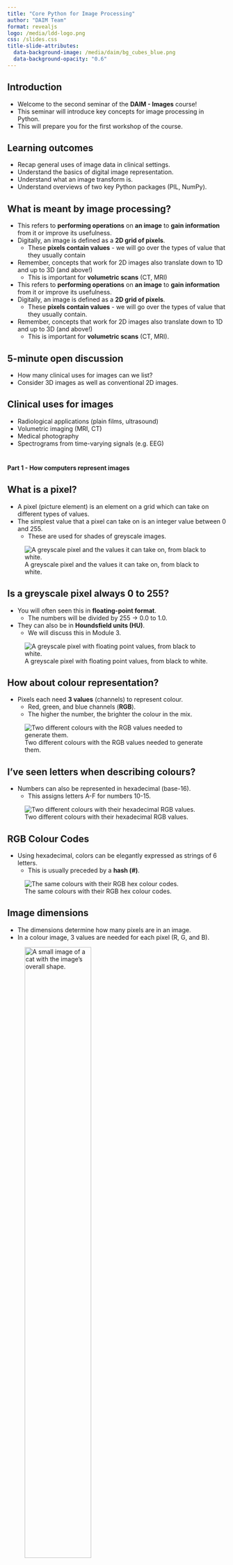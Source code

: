 ```yaml
---
title: "Core Python for Image Processing"
author: "DAIM Team"
format: revealjs
logo: /media/ldd-logo.png
css: /slides.css
title-slide-attributes:
  data-background-image: /media/daim/bg_cubes_blue.png
  data-background-opacity: "0.6"
---
```


## Introduction {background-image="/media/daim/bg_cubes_blue.png" background-opacity="0.6"}

- Welcome to the second seminar of the **DAIM - Images** course!
- This seminar will introduce key concepts for image processing in Python.
- This will prepare you for the first workshop of the course.

## Learning outcomes {background-image="/media/daim/bg_cubes_blue.png" background-opacity="0.6"}

- Recap general uses of image data in clinical settings.
- Understand the basics of digital image representation.
- Understand what an image transform is.
- Understand overviews of two key Python packages (PIL, NumPy).

## What is meant by image processing? {background-image="/media/daim/bg_cubes_blue.png" background-opacity="0.6"}

- This refers to **performing operations** on **an image** to **gain information** from it or improve its usefulness.
- Digitally, an image is defined as a **2D grid of pixels**.
  - These **pixels contain values** - we will go over the types of value that they usually contain
- Remember, concepts that work for 2D images also translate down to 1D and up to 3D (and above!)
  - This is important for **volumetric scans** (CT, MRI)

* This refers to **performing operations** on **an image** to **gain information** from it or improve its usefulness.
* Digitally, an image is defined as a **2D grid of pixels**.
  - These **pixels contain values** - we will go over the types of value that they usually contain.
* Remember, concepts that work for 2D images also translate down to 1D and up to 3D (and above!)
  - This is important for **volumetric scans** (CT, MRI).

## 5-minute open discussion {background-image="/media/daim/question1.png" background-opacity="0.4"}

- How many clinical uses for images can we list?
- Consider 3D images as well as conventional 2D images.

## Clinical uses for images {background-image="/media/daim/bg_cubes_red_right.png" background-opacity="0.4"}

- Radiological applications (plain films, ultrasound)
- Volumetric imaging (MRI, CT)
- Medical photography
- Spectrograms from time-varying signals (e.g. EEG)

#

:::{.r-stack}
**Part 1 - How computers represent images**
:::

## What is a pixel?

- A pixel (picture element) is an element on a grid which can take on different types of values.
- The simplest value that a pixel can take on is an integer value between 0 and 255.
  - These are used for shades of greyscale images.

![A greyscale pixel and the values it can take on, from black to white.](/media/daim/greyscale_pixels.png)

## Is a greyscale pixel always 0 to 255?

- You will often seen this in **floating-point format**.
  - The numbers will be divided by 255 -> 0.0 to 1.0.
- They can also be in **Houndsfield units (HU)**.
  - We will discuss this in Module 3.

![A greyscale pixel with floating point values, from black to white.](/media/daim/greyscale_pixels_float.png)

## How about colour representation?

- Pixels each need **3 values** (channels) to represent colour.
  - Red, green, and blue channels (**RGB**).
  - The higher the number, the brighter the colour in the mix.

![Two different colours with the RGB values needed to generate them.](/media/daim/rgb_pixels_decimal.png)

## I've seen letters when describing colours?

- Numbers can also be represented in hexadecimal (base-16).
  - This assigns letters A-F for numbers 10-15.

![Two different colours with their hexadecimal RGB values.](/media/daim/rgb_pixels_hexadecimal.png)

## RGB Colour Codes

- Using hexadecimal, colors can be elegantly expressed as strings of 6 letters.
  - This is usually preceded by a **hash (#)**.

![The same colours with their RGB hex colour codes.](/media/daim/rgb_pixels_hexcode.png)

<!--
Perhaps mention alpha channels in this section
-->

## Image dimensions

- The dimensions determine how many pixels are in an image.
- In a colour image, 3 values are needed for each pixel (R, G, and B).

![A small image of a cat with the image's overall shape.](/media/daim/cat_dimension.png){width="60%"}

<!--
Deliberately introducing this notation early (x,y,channels).
-->

<!--
* If one byte is used for each colour in the image of the cat, the total storage needed would be:
    * `3 * 50 * 57 = 8550 bytes - 8.6kB`
* This is **already a large size** for a such a tiny image
* We can combat this with **compression algorithms**
-->

## How can we reduce the storage space of an image? {background-image="/media/daim/bg_cubes_blue_right.png" background-opacity="0.4"}

- Compression is the process of **reducing image storage requirements**.
- There are lots of approaches to this process.
- These methods can be **lossy** or **lossless**.

<!--
Specific compression algorithms (e.g. DCT) are outside the scope of the course.
-->

## Lossy versus lossless compression {background-image="/media/daim/bg_cubes_blue_right.png" background-opacity="0.4"}

::: {.panel-tabset}

### Representations

- **Lossless** compression indicates that all the data in the original image can be recovered.
- **Lossy** compression will only produce an approximation of the original image.
- This is an important distinction!

### Example

![An example of an X-ray [from the dataset that we will use later in the course](https://www.kaggle.com/datasets/paultimothymooney/chest-xray-pneumonia/data), with lossless and (extreme) lossy compression.](/media/daim/compression_comparison.png){width="70%"}

:::

## Break! {background-image="/media/daim/coffee1.png" background-opacity="0.6" text-align=center}

#

:::{.r-stack}
**Part 2 - What is convolution?**
:::

## What is convolution? {background-image="/media/daim/bg_cubes_red_right.png" background-opacity="0.4"}

- **Convolution** is a **common operation** that is used in data processing.
- It involves **"convolving"** a target image with a **kernel**.
- It can be done in **1D** (signals), **2D** (images), and higher dimensions.

## What does it do to an image? {background-image="/media/daim/bg_cubes_red_right.png" background-opacity="0.4"}

- The change that convolution has on an image **depends on a kernel**.
- Kernels can be designed to produce **different effects**:
  - Blurring, sharpening, edge detection, etc.

## What is a kernel? {background-image="/media/daim/bg_cubes_red_right.png" background-opacity="0.4"}

- A kernel is a small grid of numbers that is used in convolution.
- The **structure** of the kernel affects the output.
- An **averaging kernel** is shown below in Python.

```python
kernel = (1.0 / 9.0) * [
    [1, 1, 1],
    [1, 1, 1],
    [1, 1, 1]
]
```

## Examples of convolution {background-image="/media/daim/bg_cubes_red_right.png" background-opacity="0.4"}

::: {.panel-tabset}

### Sharpening

::: {#fig-blur layout-ncol=3}

![Normal](/media/daim/normal_cat.png){#fig-norm}

![Blurred](/media/daim/sharp_cat.png){#fig-blur}

```python
kernel =[
    [-1, -1, -1],
    [-1, 9, -1],
    [-1, -1, -1]
]
```

A comparison of convolving an image of a cat with a sharpening kernel.

:::

### Blurring

::: {#fig-blur layout-ncol=3}

![Normal](/media/daim/normal_cat.png){#fig-norm}

![Blurred](/media/daim/blur_cat.png){#fig-blur}

```python
kernel = [
    [1, 2, 1],
    [2, 4, 2],
    [1, 2, 1]
]
kernel *= 1.0 / 16.0
```

A comparison of convolving an image of a cat with a blurring kernel (3x3 approximated Gaussian).

:::

### Edge detection

::: {#fig-blur layout-ncol=3}

![Normal](/media/daim/normal_cat.png){#fig-norm}

![Edges](/media/daim/sobel_cat.png){#fig-edge}

```python
kernel = [
    [-1, -2, -1],
    [0, 0, 0],
    [1, 2 ,1]
]
```

A comparison of convolving an image of a cat with a edge detection kernel (Sobel operator) in the y-axis (upwards/downwards) direction.

:::

:::

## Why feature convolution in this course? {background-image="/media/daim/bg_cubes_red_right.png" background-opacity="0.4"}

- Convolution is a key operation in a **convolutional neural network**, a **well-established deep-learning architecture** for analysing images.
- It is also very versatile and is **used in other areas** (e.g. signal processing).

## 5-minute task or break! {background-image="/media/daim/coffee2.png" background-opacity="0.4"}

- What property do all of the `kernel` variables in the **convolution example slide** share?

<!--
Find a clinical example of convolution?
-->

#

:::{.r-stack}
**Part 3 - What is PIL?**
:::

## Python Imaging Library {background-image="/media/daim/bg_cubes_blue_right.png" background-opacity="0.4"}

- **Python Imaging Library (PIL)** is a commonly used library that contains useful methods for **opening and processing** images.
- The most commonly used part of the package is the `Image` module.
  - Other modules contain methods for doing specific image operations, like **filtering** and **enhancement**.

```python
from PIL import Image
```

#

:::{.r-stack}
**Part 4 - What is NumPy?**
:::

## NumPy {background-image="/media/daim/bg_cubes_blue_right.png" background-opacity="0.4"}

- **NumPy** is a Python package which is used for doing operations on **multidimensional arrays of numbers**.
- This is how images are represented, and so NumPy contains lots of functions which are useful for manipulating images.

## How does array shape work?

- Arrays can be visualised as rectangular collections of boxes, depicting the array elements.

![Visualisations of the shape of some example NumPy arrays](/media/daim/np_shape_1.png){width="70%"}

## Similar shapes

- These shapes are the same, but the dimensions are structured differently, making the data incompatible for some operations.

![Visualisation of the same data with different dimension structure.](/media/daim/np_shape_2.png){width="70%"}

## How does this relate to images? {background-image="/media/daim/bg_cubes_blue_right.png" background-opacity="0.4"}

::: {.panel-tabset}

### Explanation

- Collections of images are often represented as NumPy arrays.
- This is the input data format for many machine learning models.
  <!-- TODO: make sure to explain what is training and testing here -->
      * Data must be preprocessed into this format before `training` and `testing`.
- The shapes of these arrays can be confusing.

### Example

![Visualisation of a NumPy array of cat images with the same resolution with its shape. Note the colour channels.](/media/daim/np_shape_cat.png){width="40%"}

:::

#

:::{.r-stack}
**Quiz questions - NumPy Representation**
:::

## Example 1 {background-image="/media/daim/bg_cubes_blue_right.png" background-opacity="0.4"}

::: {.panel-tabset}

### Question

- A **greyscale image** of an ultrasound scan is opened in NumPy.
- It is a **square image** with a dimension of 50 pixels.
- What is its shape?

### Answer

```python
us_image_shape = (50, 50)

# Practically, greyscale images may have an extra channel when imported...
us_image_shape = (50, 50, 1)
```

:::

## Example 2 {background-image="/media/daim/bg_cubes_blue_right.png" background-opacity="0.4"}

::: {.panel-tabset}

### Question

- A **colour image** of a dermatofibroma is opened by a dermatology researcher with NumPy.
- It is a **frame from a video sequence** with **1080p resolution**.
- What is the shape of the image?

### Answer

```python
# There are 3 channels for colour and the dimensions of
# 1080p video are 1920 x 1080.
derm_image_shape = (1920, 1080, 3)
```

:::

## Example 3 {background-image="/media/daim/bg_cubes_blue_right.png" background-opacity="0.4"}

::: {.panel-tabset}

### Question

- A DAIM course participant is batching **multiple CXR images** together for input into a neural network.
- The images are **greyscale** and have been cropped to a **square** with a dimension of **256**.
- There are **16 images** in each batch.
- What is the shape of the **final batch** array?

### Answer

```python
# There are 16 images in each batch, and each
# image is 256 x 256.
cxr_batch_shape = (16, 256, 256)
```

:::

## Thank you! {background-image="/media/daim/bg_cubes_blue_right.png" background-opacity="0.4"}

Any questions?

<!-- TODO: say what is coming up in the next module, to keep people excited for more. -->
